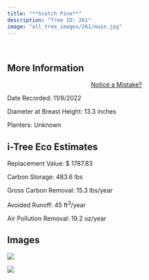 ```yaml
---
title: "**Scotch Pine**"
description: "Tree ID: 261"
image: "all_tree_images/261/main.jpg"
---
```


<br>

## **More Information**
::: column-margin
<center><a class="button" href="https://forms.gle/W6f5nwYxrM33hF4f7">Notice a Mistake?</a></center>
:::


Date Recorded:  11/9/2022

Diameter at Breast Height:  13.3  inches

Planters:  Unknown

## **i-Tree Eco Estimates**


 Replacement Value: $ 1787.83

 Carbon Storage:  483.6  lbs

 Gross Carbon Removal:  15.3  lbs/year

 Avoided Runoff:  45  ft<sup>3</sup>/year

 Air Pollution Removal:  19.2  oz/year

## **Images**


 ![](all_tree_images/261/IMG_7315.jpg)

 ![](all_tree_images/261/main.jpg)
